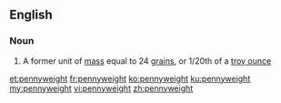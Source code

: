 ==English==

===Noun===
{{wikipedia}}
{{en-noun}}

# A former unit of [[mass]] equal to 24 [[grain]]s, or 1/20th of a [[troy ounce]]

[[et:pennyweight]]
[[fr:pennyweight]]
[[ko:pennyweight]]
[[ku:pennyweight]]
[[my:pennyweight]]
[[vi:pennyweight]]
[[zh:pennyweight]]